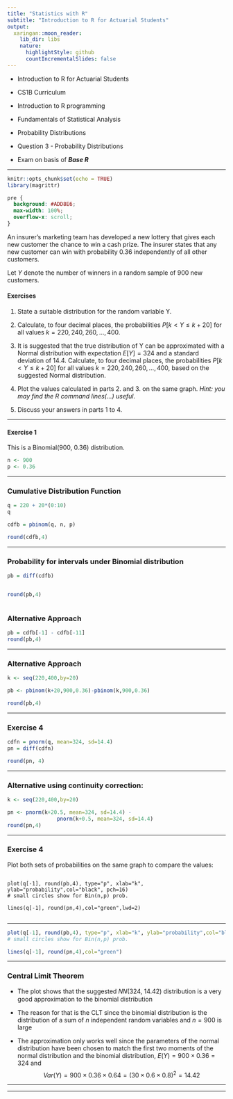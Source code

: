 ```yaml
---
title: "Statistics with R"
subtitle: "Introduction to R for Actuarial Students"
output:
  xaringan::moon_reader:
    lib_dir: libs
    nature:
      highlightStyle: github
      countIncrementalSlides: false
---
```


* Introduction to R for Actuarial Students

* CS1B Curriculum

* Introduction to R programming
* Fundamentals of Statistical Analysis
* Probability Distributions

* Question 3 - Probability Distributions
* Exam on basis of ***Base R*** 

---


```r
knitr::opts_chunk$set(echo = TRUE)
library(magrittr)
```

```css
pre {
  background: #ADD8E6;
  max-width: 100%;
  overflow-x: scroll;
}
```

An insurer’s marketing team has developed a new lottery that gives each new 
customer the chance to win a cash prize. The insurer states that any new customer can 
win with probability 0.36 independently of all other customers.

Let $Y$ denote the number of winners in a random sample of 900 new customers. 

#### Exercises
1.  State a suitable distribution for the random variable Y. 
2. Calculate, to four decimal places, the probabilities $P[k < Y \leq k + 20]$ for all 
values $k = 220, 240, 260, \ldots, 400$.

3. It is suggested that the true distribution of Y can be approximated with a Normal 
distribution with expectation $E[Y] = 324$ and a standard deviation of 14.4. Calculate, to four decimal places, the probabilities $P[k < Y \leq k + 20]$ for all 
values $k = 220, 240, 260, \ldots, 400$, based on the suggested Normal distribution. 

4. Plot the values calculated in parts 2. and 3. on the same graph. 
*Hint: you may find the R command lines(…) useful.*

5. Discuss your answers in parts 1 to 4.


---

#### Exercise 1

This is a Binomial(900, 0.36) distribution. 

```r
n <- 900
p <- 0.36
```

---

### Cumulative Distribution Function

```r

q = 220 + 20*(0:10)
q
```

```r
cdfb = pbinom(q, n, p) 

round(cdfb,4)
```

---

### Probability for intervals under Binomial distribution

```r
pb = diff(cdfb) 


round(pb,4)



```

### Alternative Approach

```r
pb = cdfb[-1] - cdfb[-11]
round(pb,4)
```


---

### Alternative Approach

```r

k <- seq(220,400,by=20)

pb <- pbinom(k+20,900,0.36)-pbinom(k,900,0.36)

round(pb,4)
```

---

### Exercise 4

```r

cdfn = pnorm(q, mean=324, sd=14.4) 
pn = diff(cdfn) 
```



```r
round(pn, 4)
```

---

### Alternative using continuity correction:

```r
k <- seq(220,400,by=20)

pn <- pnorm(k+20.5, mean=324, sd=14.4) -
                pnorm(k+0.5, mean=324, sd=14.4)
round(pn,4)
```

---

### Exercise 4

Plot both sets of probabilities on the same graph to compare the values:

<pre><code>
plot(q[-1], round(pb,4), type="p", xlab="k", ylab="probability",col="black", pch=16) 
# small circles show for Bin(n,p) prob. 

lines(q[-1], round(pn,4),col="green",lwd=2) 

</code></pre>


---


```r
plot(q[-1], round(pb,4), type="p", xlab="k", ylab="probability",col="black") 
# small circles show for Bin(n,p) prob. 

lines(q[-1], round(pn,4),col="green") 

```
---

### Central Limit Theorem

* The plot shows that the suggested 𝑁𝑁(324, 14.42) distribution is a very good approximation to 
the binomial distribution 

* The reason for that is the CLT since the binomial distribution is the distribution of a sum of $n$ independent random variables and $n = 900$ is large 

* The approximation only works well since the parameters of the normal distribution have been 
chosen to match the first two moments of the normal distribution and the binomial 
distribution, $E(Y) = 900 \times  0.36 = 324$ 
and $$ Var(Y) = 900 \times  0.36 \times  0.64 = (30 \times  0.6 \times  0.8)^2 = 14.42 $$

---


---
